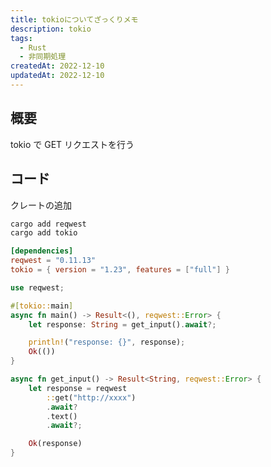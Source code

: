 ```yaml
---
title: tokioについてざっくりメモ
description: tokio
tags:
  - Rust
  - 非同期処理
createdAt: 2022-12-10
updatedAt: 2022-12-10
---
```


## 概要

tokio で GET リクエストを行う

## コード

クレートの追加
```sh shell
cargo add reqwest
cargo add tokio
```

```toml cargo.toml
[dependencies]
reqwest = "0.11.13"
tokio = { version = "1.23", features = ["full"] }
```

```rs main.rs
use reqwest;

#[tokio::main]
async fn main() -> Result<(), reqwest::Error> {
    let response: String = get_input().await?;

    println!("response: {}", response);
    Ok(())
}

async fn get_input() -> Result<String, reqwest::Error> {
    let response = reqwest
        ::get("http://xxxx")
        .await?
        .text()
        .await?;

    Ok(response)
}
```
